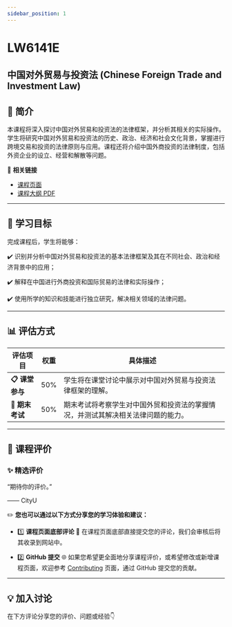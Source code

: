 ```yaml
---
sidebar_position: 1
---
```


# LW6141E
## 中国对外贸易与投资法 (Chinese Foreign Trade and Investment Law)

## **📘 简介**
本课程将深入探讨中国对外贸易和投资法的法律框架，并分析其相关的实际操作。学生将研究中国对外贸易和投资法的历史、政治、经济和社会文化背景，掌握进行跨境交易和投资的法律原则与应用。课程还将介绍中国外商投资的法律制度，包括外资企业的设立、经营和解散等问题。

🔗 **相关链接**
- [课程页面](https://www.cityu.edu.hk/catalogue/pg/202526/course/LW6141E.htm)
- [课程大纲 PDF](https://www.cityu.edu.hk/catalogue/pg/202526/course/LW6141E.pdf)

---

## **🎯 学习目标**

完成课程后，学生将能够：

✔️ 识别并分析中国对外贸易和投资法的基本法律框架及其在不同社会、政治和经济背景中的应用；

✔️ 解释在中国进行外商投资和国际贸易的法律和实际操作；

✔️ 使用所学的知识和技能进行独立研究，解决相关领域的法律问题。

---

## **📊 评估方式**

| **评估项目**          | **权重** | **具体描述**                                                                                       |
|----------------------|---------|---------------------------------------------------------------------------------------------------|
| **📋 课堂参与**       | 50%     | 学生将在课堂讨论中展示对中国对外贸易与投资法律框架的理解。                                       |
| **📂 期末考试**       | 50%     | 期末考试将考察学生对中国外贸和投资法的掌握情况，并测试其解决相关法律问题的能力。                |

---

## **💬 课程评价**

### ✨ **精选评价**
<div className={commentStyles.commentBox}>
    <p className={commentStyles.commentText}>
        “期待你的评价。”
    </p>
    <p className={commentStyles.commentAuthor}>—— CityU</p>
</div>

✏️ **您也可以通过以下方式分享您的学习体验和建议：**

- 1️⃣ **课程页面底部评论**
💬 在课程页面底部直接提交您的评论，我们会审核后将其收录到网站中。

- 2️⃣ **GitHub 提交**
🌐 如果您希望更全面地分享课程评价，或希望修改或新增课程页面，欢迎参考 [Contributing](/contributing) 页面，通过 GitHub 提交您的贡献。

---

## **💡 加入讨论**

在下方评论分享您的评价、问题或经验👇
<Utterances />
